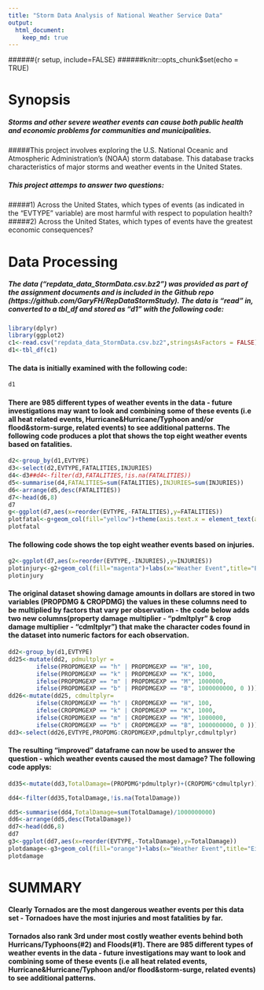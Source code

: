 ```yaml
---
title: "Storm Data Analysis of National Weather Service Data"
output: 
  html_document:
    keep_md: true
---
```


######{r setup, include=FALSE}
######knitr::opts_chunk$set(echo = TRUE)


#                       Synopsis
#####    Storms and other severe weather events can cause both public health and economic problems for communities and municipalities.  
#####This project involves exploring the U.S. National Oceanic and Atmospheric Administration's (NOAA) storm database. This database tracks characteristics of major storms and weather events in the United States.


#####    This project attemps to answer two questions:  
#####1) Across the United States, which types of events (as indicated in the "EVTYPE" variable) are most harmful with respect to population health?
#####2) Across the United States, which types of events have the greatest economic consequences?


#                       Data Processing
##### The data ("repdata_data_StormData.csv.bz2") was provided as part of the assignment documents and is included in the Github repo (https://github.com/GaryFH/RepDataStormStudy).  The data is "read" in, converted to a tbl_df and stored as "d1" with the following code:

```r
library(dplyr)
library(ggplot2)
c1<-read.csv("repdata_data_StormData.csv.bz2",stringsAsFactors = FALSE)
d1<-tbl_df(c1)
```
#### The data is initially examined with the following code:

```r
d1
```


#### There are 985 different types of weather events in the data - future investigations may want to look and combining some of these events (i.e all heat related events, Hurricane&Hurricane/Typhoon and/or flood&storm-surge, related events) to see additional patterns. The following code produces a plot that shows the top eight weather events based on fatalities.

```r
d2<-group_by(d1,EVTYPE)
d3<-select(d2,EVTYPE,FATALITIES,INJURIES)
d4<-d3##d4<-filter(d3,FATALITIES,!is.na(FATALITIES))
d5<-summarise(d4,FATALITIES=sum(FATALITIES),INJURIES=sum(INJURIES))
d6<-arrange(d5,desc(FATALITIES))
d7<-head(d6,8)
d7
g<-ggplot(d7,aes(x=reorder(EVTYPE,-FATALITIES),y=FATALITIES))
plotfatal<-g+geom_col(fill="yellow")+theme(axis.text.x = element_text(angle = 90, hjust = 1))+geom_text(aes(label=FATALITIES), vjust=1.5, color="black")+labs(x="Weather Event",title="Eight most Deadly Weather Events US 1950-2011")
plotfatal
```



#### The following code shows the top eight weather events based on injuries.

```r
g2<-ggplot(d7,aes(x=reorder(EVTYPE,-INJURIES),y=INJURIES))
plotinjury<-g2+geom_col(fill="magenta")+labs(x="Weather Event",title="Eight most Injuries due to Weather Events US 1950-2011")+theme(axis.text.x = element_text(angle = 90, hjust = 1))+ geom_text(aes(label=INJURIES), vjust=1.5, color="black")
plotinjury

```



#### The original dataset showing damage amounts in dollars are stored in two variables (PROPDMG & CROPDMG) the values in these columns need to be multiplied by factors that vary per observation - the code below adds two new columns(property damage multiplier - "pdmltplyr" & crop damage multiplier - "cdmltplyr") that make the character codes found in the dataset into numeric factors for each observation.

```r
dd2<-group_by(d1,EVTYPE)
dd25<-mutate(dd2, pdmultplyr = 
        ifelse(PROPDMGEXP == "h" | PROPDMGEXP == "H", 100,
        ifelse(PROPDMGEXP == "k" | PROPDMGEXP == "K", 1000,
        ifelse(PROPDMGEXP == "m" | PROPDMGEXP == "M", 1000000,
        ifelse(PROPDMGEXP == "b" | PROPDMGEXP == "B", 1000000000, 0 )))))
dd26<-mutate(dd25, cdmultplyr=
        ifelse(CROPDMGEXP == "h" | CROPDMGEXP == "H", 100,
        ifelse(CROPDMGEXP == "k" | CROPDMGEXP == "K", 1000,
        ifelse(CROPDMGEXP == "m" | CROPDMGEXP == "M", 1000000,
        ifelse(CROPDMGEXP == "b" | CROPDMGEXP == "B", 1000000000, 0 )))))
dd3<-select(dd26,EVTYPE,PROPDMG:CROPDMGEXP,pdmultplyr,cdmultplyr)
```



####  The resulting "improved" dataframe can now be used to answer the question - which weather events caused the most damage?   The following code applys:

```r

dd35<-mutate(dd3,TotalDamage=(PROPDMG*pdmultplyr)+(CROPDMG*cdmultplyr))

dd4<-filter(dd35,TotalDamage,!is.na(TotalDamage))

dd5<-summarise(dd4,TotalDamage=sum(TotalDamage)/1000000000)
dd6<-arrange(dd5,desc(TotalDamage))
dd7<-head(dd6,8)
dd7
g3<-ggplot(dd7,aes(x=reorder(EVTYPE,-TotalDamage),y=TotalDamage))
plotdamage<-g3+geom_col(fill="orange")+labs(x="Weather Event",title="Eight highest damages due to Weather Events US 1950-2011")+ theme(axis.text.x = element_text(angle = 90, hjust = 1))+geom_text(aes(label=TotalDamage), vjust=1.5)+labs(x="Weather event type",y="Total Property damage in billions",title="Top eight most expensive weather events")
plotdamage
```


#                       SUMMARY

#### Clearly Tornados are the most dangerous weather events per this data set - Tornadoes have the most injuries and most fatalities by far.

#### Tornados also rank 3rd under most costly weather events behind both Hurricans/Typhoons(#2) and Floods(#1). There are 985 different types of weather events in the data - future investigations may want to look and combining some of these events (i.e all heat related events, Hurricane&Hurricane/Typhoon and/or flood&storm-surge, related events) to see additional patterns.

